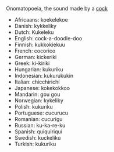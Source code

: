 Onomatopoeia, the sound made by a [[cock]]

* Africaans: koekelekoe
* Danish: kykkeliky
* Dutch: Kukeleku 
* English: cock-a-doodle-doo 
* Finnish: kukkokiekuu
* French: cocorico
* German: kickeriki 
* Greek: ki-kiriki
* Hungarian: kukuriku 
* Indonesian: kukurukukin
* Italian: chicchirichí
* Japanese: kokekokkoo
* Mandarin: gou gou
* Norwegian: kykeliky
* Polish: kukuriku 
* Portuguese: cucurucu
* Romanian: cucurigu
* Russian: ku-ka-re-ku
* Spanish: quiquiriquí 
* Swedish: kuckeliku
* Turkish: kukuriku